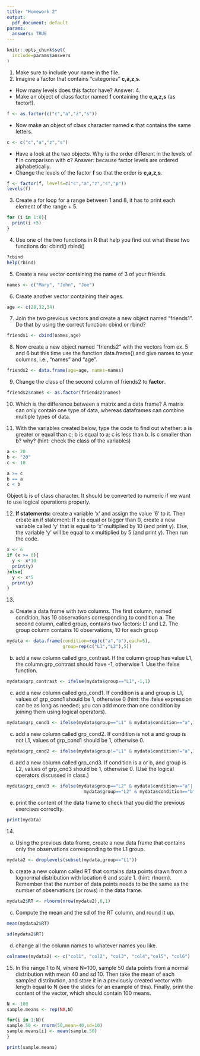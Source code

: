 ```yaml
---
title: "Homework 2"
output:
  pdf_document: default
params: 
  answers: TRUE
---
```


```r
knitr::opts_chunk$set(
  include=params$answers
)
```

1. Make sure to include your name in the file. 
2. Imagine a factor that contains "categories" **c,a,z,s**.

  - How many levels does this factor have? Answer: 4. 
  - Make an object of class factor named **f** containing the **c,a,z,s** (as factor!).
```r
f <- as.factor(c("c","a","z","s"))
```
  - Now make an object of class character named **c** that contains the same letters.
```r
c <- c("c","a","z","s")
```
  
  - Have a look at the two objects. Why is the order different in the levels of **f** in comparison with **c**? Answer: because factor levels are ordered alphabetically. 
  - Change the levels of the factor **f** so that the order is **c,a,z,s**.
```r
f <- factor(f, levels=c("c","a","z","s","p"))
levels(f)
```

3. Create a for loop for a range between 1 and 8, it has to print each element of the range + 5.  
```r
for (i in 1:8){
  print(i +5)
}
```

4. Use one of the two functions in R that help you find out what these two functions do: cbind() rbind()
```r
?cbind
help(rbind)
```

5. Create a new vector containing the name of 3 of your friends.
```r
names <- c("Mary", "John", "Joe")
```

6. Create another vector containing their ages.
```r
age <- c(28,32,34)
```

7. Join the two previous vectors and create a new object named "friends1". Do that by using the correct function: cbind or rbind? 
```r
friends1 <- cbind(names,age)
```

8. Now create a new object named "friends2" with the vectors from ex. 5 and 6 but this time use the function data.frame() and give names to your columns, i.e., "names" and "age".
```r
friends2 <- data.frame(age=age, names=names)
```

9. Change the class of the second column of friends2 to **factor**. 
```r
friends2$names <- as.factor(friends2$names)
```

10. Which is the difference between a matrix and a data frame?
A matrix can only contain one type of data, whereas dataframes can combine multiple types of data. 

11. With the variables created below, type the code to find out whether: a is greater or equal than c; b is equal to a; c is less than b. Is c smaller than b? why? (hint: check the class of the variables)
```r
a <- 20
b <- "20"
c <- 10

a >= c
b == a
c < b
```
Object b is of class character. It should be converted to numeric if we want to use logical operations properly. 

12. **If statements:** create a variable 'x' and assign the value '6' to it. Then create an if statement: If x is equal or bigger than 0, create a new variable called 'y' that is equal to 'x' multiplied by 10 (and print y). Else, the variable 'y' will be equal to x multiplied by 5 (and print y). Then run the code. 
```r
x <- 6
if (x >= 0){
  y <- x*10
  print(y)
}else{
  y <- x*5
  print(y)
}
```

13. 
a) Create a data frame with two columns. The first column, named condition, has 10 observations corresponding to condition **a**. The second column, called group, contains two factors: L1 and L2. The group column contains 10 observations, 10 for each group

```r
mydata <- data.frame(condition=rep(c("a","b"),each=5),
                     group=rep(c("L1","L2"),5))
```

b) add a new column called grp_contrast. If the column group has value L1, the column grp_contrast should have -1, otherwise 1. Use the ifelse function. 

```r
mydata$grp_contrast <- ifelse(mydata$group=="L1",-1,1)
```

c) add a new column called grp_cond1. If condition is a and group is L1, values of grp_cond1 should be 1, otherwise 0 (hint: the ifelse expression can be as long as needed; you can add more than one condition by joining them using logical operators).

```r
mydata$grp_cond1 <- ifelse(mydata$group=="L1" & mydata$condition=="a",1,0)
```

c) add a new column called grp_cond2. If condition is not a and group is not L1, values of grp_cond1 should be 1, otherwise 0. 

```r
mydata$grp_cond2 <- ifelse(mydata$group!="L1" & mydata$condition!="a",1,0)
```

d) add a new column called grp_cnd3. If condition is a or b, and group is L2, values of grp_cnd3 should be 1, otherwise 0. (Use the logical operators discussed in class.)

```r
mydata$grp_cond3 <- ifelse(mydata$group=="L2" & mydata$condition=="a"|
                             mydata$group=="L2" & mydata$condition=="b",1,0)
```

e) print the content of the data frame to check that you did the previous exercises correclty. 
```r
print(mydata)
```

14. 
a) Using the previous data frame, create a new data frame that contains only the observations corresponding to the L1 group.

```r
mydata2 <- droplevels(subset(mydata,group=="L1"))
```

b) create a new column called RT that contains data points drawn from a lognormal distribution with location 6 and scale 1. (hint: rlnorm). Remember that the number of data points needs to be the same as the number of observations (or rows) in the data frame. 
```r
mydata2$RT <- rlnorm(nrow(mydata2),6,1)
```

c) Compute the mean and the sd of the RT column, and round it up. 

```r
mean(mydata2$RT)
```

```r
sd(mydata2$RT)
```

d) change all the column names to whatever names you like. 
```r
colnames(mydata2) <- c("col1", "col2", "col3", "col4","col5", "col6")
```


15. In the range 1 to N, where N=100, sample 50 data points from a normal distribution with mean 40 and sd 10. Then take the mean of each sampled distribution, and store it in a previously created vector with length equal to N (see the slides for an example of this). Finally, print the content of the vector, which should contain 100 means.

```r
N <- 100
sample.means <- rep(NA,N)

for(i in 1:N){
sample.50 <- rnorm(50,mean=40,sd=10)
sample.means[i] <- mean(sample.50)
}

print(sample.means)
```

